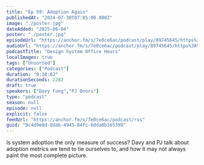 ```yaml
---
title: "Ep 59: Adoption Again"
publishedAt: "2024-07-30T07:05:00.000Z"
image: "./poster.jpg"
dateAdded: "2025-06-04"
poster: "./poster.jpg"
episodeUrl: "https://anchor.fm/s/7e0ce6ac/podcast/play/89745645/https%3A%2F%2Fd3ctxlq1ktw2nl.cloudfront.net%2Fstaging%2F2024-6-27%2Ffb264f50-e275-4f0f-5edc-0536fc72c33a.mp3"
audioUrl: "https://anchor.fm/s/7e0ce6ac/podcast/play/89745645/https%3A%2F%2Fd3ctxlq1ktw2nl.cloudfront.net%2Fstaging%2F2024-6-27%2Ffb264f50-e275-4f0f-5edc-0536fc72c33a.mp3"
podcastTitle: "Design System Office Hours"
localImages: true
tags: ["Unsorted"]
categories: ["Podcast"]
duration: "0:38:02"
durationSeconds: 2282
draft: true
speakers: ["Davy Fung","PJ Onori"]
type: "podcast"
season: null
episode: null
explicit: false
feedUrl: "https://anchor.fm/s/7e0ce6ac/podcast/rss"
guid: "9c4d9e8d-8dab-4945-84fc-bdda8b165398"
---
```

Is system adoption the only measure of success? Davy and PJ talk about adoption metrics we tend to tie ourselves to, and how it may not always paint the most complete picture.
